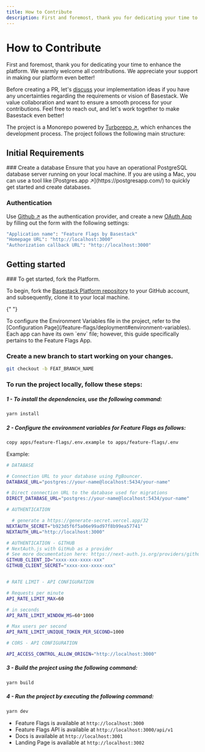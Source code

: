 ```yaml
---
title: How to Contribute
description: First and foremost, thank you for dedicating your time to enhance the platform.
---
```



# How to Contribute

First and foremost, thank you for dedicating your time to enhance the platform. We warmly welcome all contributions. We appreciate your support in making our platform even better!

Before creating a PR, let's [discuss](https://github.com/Storytics/monolock/discussions) your implementation ideas if you have any uncertainties regarding the requirements or vision of Basestack. We value collaboration and want to ensure a smooth process for your contributions. Feel free to reach out, and let's work together to make Basestack even better!

The project is a Monorepo powered by [Turborepo ↗](https://turborepo.org/), which enhances the development process. The project follows the following main structure:

<FileTree>
  <FileTree.Folder name="apps" defaultOpen>
    <FileTree.Folder name="docs" />
    <FileTree.Folder name="feature-flags" />
    <FileTree.Folder name="..." />
  </FileTree.Folder>
  <FileTree.Folder name="packages" defaultOpen>
    <FileTree.Folder name="design-system" />
    <FileTree.Folder name="hooks" />
    <FileTree.Folder name="..." />
  </FileTree.Folder>
  <FileTree.File name="config files" />
</FileTree>

## Initial Requirements

<Steps>
  ### Create a database
  Ensure that you have an operational PostgreSQL database server running on your local machine. If you are using a Mac, you can use a tool like [Postgres.app ↗](https://postgresapp.com/) to quickly get started and create databases.

### Authentication

Use [Github ↗](https://github.com/) as the authentication provider, and create a new [OAuth App](https://github.com/settings/developers) by filling out the form with the following settings:

```bash
"Application name": "Feature Flags by Basestack"
"Homepage URL": "http://localhost:3000"
"Authorization callback URL": "http://localhost:3000"
```

</Steps>

## Getting started

<Steps>
  ### To get started, fork the Platform.

To begin, fork the [Basestack Platform repository](https://github.com/Storytics/monolock) to your GitHub account, and subsequently, clone it to your local machine.

{" "}

<Callout type="info" emoji="ℹ️">
  To configure the Environment Variables file in the project, refer to the
  [Configuration Page](/feature-flags/deployment#environment-variables). Each
  app can have its own `env` file; however, this guide specifically pertains to
  the Feature Flags App.
</Callout>

### Create a new branch to start working on your changes.

```sh copy
git checkout -b FEAT_BRANCH_NAME
```

### To run the project locally, follow these steps:

##### 1 - To install the dependencies, use the following command:

```sh copy
yarn install
```

##### 2 - Configure the environment variables for Feature Flags as follows:

```sh
copy apps/feature-flags/.env.example to apps/feature-flags/.env
```

Example:

```sh copy filename=".env"
# DATABASE

# Connection URL to your database using PgBouncer.
DATABASE_URL="postgres://your-name@localhost:5434/your-name"

# Direct connection URL to the database used for migrations
DIRECT_DATABASE_URL="postgres://your-name@localhost:5434/your-name"

# AUTHENTICATION

  # generate a https://generate-secret.vercel.app/32
NEXTAUTH_SECRET="b923d5f6f5a06e99ad97f8b99ea57741"
NEXTAUTH_URL="http://localhost:3000"

# AUTHENTICATION - GITHUB
# NextAuth.js with GitHub as a provider
# See more documentation here: https://next-auth.js.org/providers/github
GITHUB_CLIENT_ID="xxxx-xxx-xxxx-xxx"
GITHUB_CLIENT_SECRET="xxxx-xxx-xxxx-xxx"


# RATE LIMIT - API CONFIGURATION

# Requests per minute
API_RATE_LIMIT_MAX=60

# in seconds
API_RATE_LIMIT_WINDOW_MS=60*1000

# Max users per second
API_RATE_LIMIT_UNIQUE_TOKEN_PER_SECOND=1000

# CORS - API CONFIGURATION

API_ACCESS_CONTROL_ALLOW_ORIGIN="http://localhost:3000"
```

##### 3 - Build the project using the following command:

```sh copy
yarn build
```

##### 4 - Run the project by executing the following command:

```sh copy
yarn dev
```

- Feature Flags is available at `http://localhost:3000`
- Feature Flags API is available at `http://localhost:3000/api/v1`
- Docs is available at `http://localhost:3001`
- Landing Page is available at `http://localhost:3002`

</Steps>
